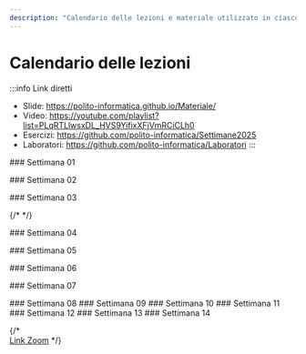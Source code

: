 ```yaml
---
description: "Calendario delle lezioni e materiale utilizzato in ciascuna lezione"
---
```



# Calendario delle lezioni

:::info Link diretti
- Slide: https://polito-informatica.github.io/Materiale/
- Video: https://youtube.com/playlist?list=PLqRTLlwsxDL_HVS9YifixXFjVmRCiCLh0
- Esercizi: https://github.com/polito-informatica/Settimane2025
- Laboratori: https://github.com/polito-informatica/Laboratori
:::


<LectureTable defaultTeacher="" defaultType="Lezione">

<LectureDivider>
### Settimana 01
</LectureDivider>

<LectureRow
    date="22/09/2025" time="16:00-17:30"
    topic="L01a Introduzione al corso"
    teacher="Fulvio Corno"
    pdf="https://polito-informatica.github.io/Materiale/Unita'%200%20-%20Introduzione%20al%20corso%20(Corno).pdf"
    video='https://youtu.be/7v8uqqdhk90'
/>

<LectureRow
    date="22/09/2025" 
    topic="L01b L'ecosistema Python"
    type='Video'
    teacher="Fulvio Corno"
    video='https://youtu.be/dNYvofNN98c'
/>

<LectureRow
    date="22/09/2025" 
    topic="L01c Informazioni pratiche"
    type='Video'
    teacher="Fulvio Corno"
    video='https://youtu.be/xHqOVV2j1_M'
/>

<LectureRow
    date="24/09/2025"  time='11:30-13:00'
    topic="L02 Programmazione, Algoritmi, Pseudo-Codice, Diagrammi di flusso"
    type='Lezione'
    pdf='https://polito-informatica.github.io/Materiale/P1-La_Programmazione.pdf'
    teacher='Roberta Bardini'
    video='https://youtu.be/QibMjDdv7Xw'
/>

<LectureRow
    date="24/09/2025" time='13:00-14:30'
    topic="L03 Primi passi con Python"
    type='Lezione'
    teacher='Fulvio Corno'
    video='https://youtu.be/AvG5sMP13A4'
/>

<LectureRow 
    date='' time=''
    topic='Esercizi della settimana'
    teacher='' type=''
    github='https://github.com/polito-informatica/Settimane2025/tree/main/Settimana01'
/>

<LectureDivider>
### Settimana 02
</LectureDivider>

<LectureRow
    date="29/09/2025" time="16:00-17:30"
    topic="L04 Variabili e valori. Numeri e espressioni"
    pdf='https://polito-informatica.github.io/Materiale/P2-Numeri_e_stringhe.pdf'
    teacher='Roberta Bardini'
    video='https://youtu.be/-senhwRU0no'
/>

<LectureRow
    date="01/10/2025"  time='11:30-13:00'
    topic="L05 Funzioni di libreria standard. Esercizio sulle espressioni 'Piastrelle'."
    teacher='Fulvio Corno'
    video='https://youtu.be/bIWgZEoZZmA'
 />

<LectureRow
    date="01/10/2025" time='13:00-14:30'
    topic="L06 Operazioni sulle stringhe"
    teacher='Fulvio Corno'
    video='https://youtu.be/3ttBVbba-tE'
/>

<LectureRow
    date="01/10/2025" time='16:00-17:30'
    topic="Lab 1 - Squadra 3 - Flow Chart e primi programmi"
    pdf='https://github.com/polito-informatica/Laboratori/blob/main/Lab01/Lab01_testo.pdf?raw=true'
    type='Laboratorio'
    teacher='Giulia Masi'
/>

<LectureRow
    date="02/10/2025" time='11:30-13:00'
    topic="Lab 1 - Squadra 1 - Flow Chart e primi programmi"
    pdf='https://github.com/polito-informatica/Laboratori/blob/main/Lab01/Lab01_testo.pdf?raw=true'
    type='Laboratorio'
    teacher='Giulia Masi'
/>

<LectureRow
    date="02/10/2025" time='13:00-14:30'
    topic="Lab 1 - Squadra 2 - Flow Chart e primi programmi"
    pdf='https://github.com/polito-informatica/Laboratori/blob/main/Lab01/Lab01_testo.pdf?raw=true'
    type='Laboratorio'
    teacher='Giulia Masi'
/>

<LectureRow 
    date='' time=''
    topic='Esercizi della settimana'
    teacher='' type=''
    github='https://github.com/polito-informatica/Settimane2025/tree/main/Settimana02'
/>


<LectureDivider>
### Settimana 03
</LectureDivider>

<LectureRow
    date="06/10/2025" time="14:30-16:00"
    topic="L07 Input. Esercizi sulle stringhe."
    pdf='https://polito-informatica.github.io/Materiale/P3-Decisioni.pdf'
    teacher='Roberta Bardini'
    video='https://youtu.be/XSq7Ut28EsM'
/>

<LectureRow
    date="06/10/2025" time="16:00-17:30"
    topic="L08 Costrutti condizionali"
    teacher='Fulvio Corno'
    video='https://youtu.be/IIywY6G3Grg'
/>

{/* <LectureRow
    date="08/10/2025"  time='11:30-13:00'
    topic="Lezione annullata (anticipata a lunedì 06/10)"
    teacher=''
    type=''
    variant='warning'
 /> */}


<LectureRow
    date="08/10/2025"  time='13:00-14:30'
    topic="L09 Espressioni booleane. Esercizio 'Briscola'"
    teacher='Fulvio Corno'
    github='https://github.com/polito-informatica/Settimane2025/blob/main/Settimana03/briscola.md'
    video='https://youtu.be/A1Lq34ke4ls'
 />


<LectureRow
    date="08/10/2025" time='16:00-17:30'
    topic="Lab 2 - Squadra 3 - Variabili ed espressioni"
    pdf='https://github.com/polito-informatica/Laboratori/blob/main/Lab02/Lab02_testo.pdf?raw=true'
    type='Laboratorio'
    teacher='Lorenzo Martini'
/>

<LectureRow
    date="09/10/2025" time='11:30-13:00'
    topic="Lab 2 - Squadra 1 - Variabili ed espressioni"
    pdf='https://github.com/polito-informatica/Laboratori/blob/main/Lab02/Lab02_testo.pdf?raw=true'
    type='Laboratorio'
    teacher='Giulia Masi'
/>

<LectureRow
    date="09/10/2025" time='13:00-14:30'
    topic="Lab 2 - Squadra 2 - Variabili ed espressioni"
    pdf='https://github.com/polito-informatica/Laboratori/blob/main/Lab02/Lab02_testo.pdf?raw=true'
    type='Laboratorio'
    teacher='Giulia Masi'
/>

<LectureRow 
    date='' time=''
    topic='Esercizi della settimana'
    teacher='' type=''
    github='https://github.com/polito-informatica/Settimane2025/tree/main/Settimana02'
/>

<LectureDivider>
### Settimana 04
</LectureDivider>

<LectureRow
    date="13/10/2025" time="(asincrono)"
    topic="L10 Rappresentazione dell'informazione. (Da visionare e studiare entro il 22/10)"
    pdf='https://polito-informatica.github.io/Materiale/T1-Rappresentazione_dati.pdf'
    video='https://youtu.be/QaNsS9asv6A'
    teacher='Fulvio Corno'
    type='Videolezione'
    variant='info'
/>

<LectureRow
    date="15/10/2025"  time='11:30-13:00'
    topic="L11 Cicli while"
    pdf='https://polito-informatica.github.io/Materiale/P4-Cicli.pdf'
    teacher='Fulvio Corno'
    video='https://youtu.be/kTYNfUUjJ24'
 />

<LectureRow
    date="15/10/2025"  time='13:00-14:30'
    topic="L12 Esercizi su cicli while"
    teacher='Fulvio Corno'
    video='https://youtu.be/--G-KNkVl1A'
 />

<LectureRow
    date="15/10/2025" time='16:00-17:30'
    topic="Lab 3 - Squadra 3 - Costrutti condizionali"
    pdf='https://github.com/polito-informatica/Laboratori/blob/main/Lab03/Lab03_testo.pdf?raw=true'
    type='Laboratorio'
    teacher='Giulia Masi'
/>

<LectureRow
    date="16/10/2025" time='11:30-13:00'
    topic="Lab 3 - Squadra 1 - Costrutti condizionali"
    pdf='https://github.com/polito-informatica/Laboratori/blob/main/Lab03/Lab03_testo.pdf?raw=true'
    type='Laboratorio'
    teacher='Giulia Masi'
/>

<LectureRow
    date="16/10/2025" time='13:00-14:30'
    topic="Lab 3 - Squadra 2 - Costrutti condizionali"
    pdf='https://github.com/polito-informatica/Laboratori/blob/main/Lab03/Lab03_testo.pdf?raw=true'
    type='Laboratorio'
    teacher='Giulia Masi'
/>

<LectureRow 
    date='' time=''
    topic='Esercizi della settimana'
    teacher='' type=''
    github='https://github.com/polito-informatica/Settimane2025/tree/main/Settimana04'
/>



<LectureDivider>
### Settimana 05
</LectureDivider>


<LectureRow
    date="20/10/2025" time="16:00-17:30"
    topic="L13 Esercizi sui cicli"
    type='Esercitazione'
    teacher='Roberta Bardini'
    video='https://youtu.be/7onYntez19w'
/>

<LectureRow
    date="22/10/2025"  time='11:30-13:00'
    topic="L14 Esercizi su rappresentazione dell'informazione. (Necessario avere visto e studiato la video lezione L10)"
    type='Esercitazione'
    teacher='Fulvio Corno'
    video='https://youtu.be/FgQzYH0af_w'
 />

<LectureRow
    date="22/10/2025"  time='13:00-14:30'
    topic="L15 Cicli for, cicli annidati"
    teacher='Roberta Bardini'
 />

<LectureRow
    date="23/10/2025" time='16:00-17:30'
    topic="Lab 4 - Squadra 3 - Cicli"
    pdf='https://github.com/polito-informatica/Laboratori/blob/main/Lab04/Lab04_testo.pdf?raw=true'
    type='Laboratorio'
    teacher='Lorenzo Martini'
/>

<LectureRow
    date="23/10/2025" time='11:30-13:00'
    topic="Lab 4 - Squadra 1 - Cicli"
    pdf='https://github.com/polito-informatica/Laboratori/blob/main/Lab04/Lab04_testo.pdf?raw=true'
    type='Laboratorio'
    teacher='Lorenzo Martini'
/>

<LectureRow
    date="23/10/2025" time='13:00-14:30'
    topic="Lab 4 - Squadra 2 - Cicli"
    pdf='https://github.com/polito-informatica/Laboratori/blob/main/Lab04/Lab04_testo.pdf?raw=true'
    type='Laboratorio'
    teacher='Lorenzo Martini'
/>

<LectureRow 
    date='' time=''
    topic='Esercizi della settimana'
    teacher='' type=''
    github='https://github.com/polito-informatica/Settimane2025/tree/main/Settimana05'
/>



<LectureDivider>
### Settimana 06
</LectureDivider>


<LectureRow
    date="27/10/2025" time="16:00-17:30"
    topic="L16 Esercizi sui cicli"
    type='Esercitazione'
    teacher='Roberta Bardini'
    video=''
/>

<LectureRow
    date="29/10/2025"  time='11:30-13:00'
    topic="L17 Introduzione alle Liste"
    pdf='https://polito-informatica.github.io/Materiale/P6-Liste_e_Tabelle.pdf'
    type='Lezione'
    teacher='Fulvio Corno'
    video='https://youtu.be/twgvj54R0Uk'
 />

<LectureRow
    date="29/10/2025"  time='13:00-14:30'
    topic="L18 Funzioni e metodi sulle liste"
    teacher='Roberta Bardini'
 />

<LectureRow
    date="29/10/2025" time='16:00-17:30'
    topic="Lab 5 - Squadra 3 - Riepilogo Condizionali e Cicli"
    pdf='https://github.com/polito-informatica/Laboratori/blob/main/Lab05/Lab05_testo.pdf?raw=true'
    type='Laboratorio'
    teacher='Lorenzo Martini'
/>

<LectureRow
    date="30/10/2025" time='11:30-13:00'
    topic="Lab 5 - Squadra 1 - Riepilogo Condizionali e Cicli"
    pdf='https://github.com/polito-informatica/Laboratori/blob/main/Lab05/Lab05_testo.pdf?raw=true'
    type='Laboratorio'
    teacher='Lorenzo Martini'
/>

<LectureRow
    date="30/10/2025" time='13:00-14:30'
    topic="Lab 5 - Squadra 2 - Riepilogo Condizionali e Cicli"
    pdf='https://github.com/polito-informatica/Laboratori/blob/main/Lab05/Lab05_testo.pdf?raw=true'
    type='Laboratorio'
    teacher='Lorenzo Martini'
/>

<LectureRow 
    date='' time=''
    topic='Esercizi della settimana'
    teacher='' type=''
    github='https://github.com/polito-informatica/Settimane2025/tree/main/Settimana06'
/>


<LectureDivider>
### Settimana 07
</LectureDivider>

<LectureRow
    date="03/11/2025" time="(asincrono)"
    topic="L19 Architetture degli elaboratori. (Da visionare e studiare entro il 10/11)"
    type='Videolezione'
    teacher='Fulvio Corno'
    variant='info'
/>

<LectureRow
    date="05/11/2025"  time='11:30-13:00'
    topic="L20 Esercizi sulle liste"
    type='Lezione'
    teacher='Fulvio Corno'
 />

<LectureRow
    date="05/11/2025"  time='13:00-14:30'
    topic="L21 Esercizi sulle liste"
    type='Lezione'
    teacher='Roberta Bardini'
 />

<LectureRow
    date="05/11/2025" time='16:00-17:30'
    topic="Lab 7 - Squadra 3 - Liste"
    pdf='https://github.com/polito-informatica/Laboratori/blob/main/Lab07/Lab07_testo.pdf?raw=true'
    type='Laboratorio'
    teacher='Lorenzo Martini'
/>

<LectureRow
    date="06/11/2025" time='11:30-13:00'
    topic="Lab 7 - Squadra 1 - Liste"
    pdf='https://github.com/polito-informatica/Laboratori/blob/main/Lab07/Lab07_testo.pdf?raw=true'
    type='Laboratorio'
    teacher='Lorenzo Martini'
/>

<LectureRow
    date="06/11/2025" time='13:00-14:30'
    topic="Lab 7 - Squadra 2 - Liste"
    pdf='https://github.com/polito-informatica/Laboratori/blob/main/Lab07/Lab07_testo.pdf?raw=true'
    type='Laboratorio'
    teacher='Lorenzo Martini'
/>

<LectureRow 
    date='' time=''
    topic='Esercizi della settimana'
    teacher='' type=''
    github='https://github.com/polito-informatica/Settimane2025/tree/main/Settimana07'
/>



<LectureDivider>
### Settimana 08
</LectureDivider>


<LectureDivider>
### Settimana 09
</LectureDivider>


<LectureDivider>
### Settimana 10
</LectureDivider>


<LectureDivider>
### Settimana 11
</LectureDivider>


<LectureDivider>
### Settimana 12
</LectureDivider>


<LectureDivider>
### Settimana 13
</LectureDivider>


<LectureDivider>
### Settimana 14
</LectureDivider>



</LectureTable>

{/* <br/><a href='https://polito-it.zoom.us/j/86175075461?pwd=dXd6RFVVSEVCYWRSUjkzckRGUmFTZz09'>Link Zoom</a> */}
